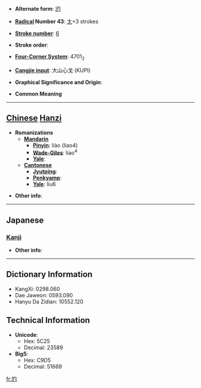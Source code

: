 * '''Alternate form''': [[尦]]

* '''[[Wiktionary:Chinese radical index| Radical]] Number 43''': [[Wiktionary:Chinese radical index 尢|尢]]+3 strokes

* '''[[Wiktionary:Chinese total strokes index|Stroke number]]''': [[Wiktionary:Chinese total strokes index 6|6]]

* '''Stroke order''': 

* '''[[Wiktionary:Chinese four corner index|Four-Corner System]]''': 4701<sub>2</sub>

* '''[[Wiktionary:Chinese Cangjie index|Cangjie input]]''': 大山心戈 (KUPI)

* '''Graphical Significance and Origin''': 

* '''Common Meaning'''

----

== [[Chinese]] [[Hanzi]] ==

* '''Romanizations'''
** '''[[Mandarin]]'''
*** '''[[Pinyin]]''': liào (liao4)
*** '''[[Wade-Giles]]''': liao<sup>4</sup>
*** '''[[Yale]]''': 
** '''[[Cantonese]]'''
*** '''[[Jyutping]]''':
*** '''[[Penkyamp]]''': 
*** '''[[Yale]]''': liu6

* '''Other info''': 

----

==Japanese==
===[[Kanji]]===
{{kanji|on readings=[[りょう]] (ryō), [[ほう]] (hō), [[ちょう]] (chō)|kun readings=[[ゆきなやむ]] (yukinayamu)}}

* '''Other info''':  

----

== Dictionary Information ==

* KangXi: 0298.060
* Dae Jaweon: 0593.090
* Hanyu Da Zidian: 10552.120

== Technical Information ==

* '''Unicode''':
** Hex: 5C25
** Decimal: 23589
* '''Big5''':
** Hex: C9D5
** Decimal: 51669

[[fr:尥]]